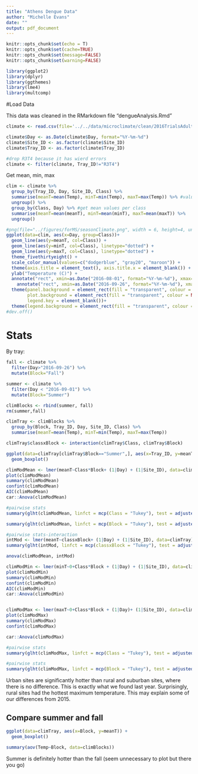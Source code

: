 ```yaml
---
title: "Athens Dengue Data"
author: "Michelle Evans"
date: ""
output: pdf_document
---
```


```r
knitr::opts_chunk$set(echo = T)
knitr::opts_chunk$set(cache=TRUE)
knitr::opts_chunk$set(message=FALSE)
knitr::opts_chunk$set(warning=FALSE)

library(ggplot2)
library(dplyr)
library(ggthemes)
library(lme4)
library(multcomp)
```

#Load Data

This data was cleaned in the RMarkdown file "dengueAnalysis.Rmd"

```r
climate <- read.csv(file='../../data/microclimate/clean/2016TrialsAdultCleaned.csv', stringsAsFactors = F)

climate$Day <- as.Date(climate$Day, format="%Y-%m-%d")
climate$Site_ID <- as.factor(climate$Site_ID)
climate$Tray_ID <- as.factor(climate$Tray_ID)

#drop R3T4 because it has wierd errors
climate <- filter(climate, Tray_ID!="R3T4")
```

Get mean, min, max
```r
clim <- climate %>%
  group_by(Tray_ID, Day, Site_ID, Class) %>%
  summarise(meanT=mean(Temp), minT=min(Temp), maxT=max(Temp)) %>% #values per tray
  ungroup() %>%
  group_by(Class, Day) %>% #get mean values per class
  summarise(meanT=mean(meanT), minT=mean(minT), maxT=mean(maxT)) %>%
  ungroup()

```


```r
#png(file="../figures/forMS/seasonClimate.png", width = 6, height=4, units="in", res=500, family="sans")
ggplot(data=clim, aes(x=Day, group=Class))+
  geom_line(aes(y=meanT, col=Class)) + 
  geom_line(aes(y=minT, col=Class), linetype="dotted") +
  geom_line(aes(y=maxT, col=Class), linetype="dotted") +
  theme_fivethirtyeight() +
  scale_color_manual(values=c("dodgerblue", "gray20", "maroon")) +
  theme(axis.title = element_text(), axis.title.x = element_blank()) +
  ylab("Temperature (C)") + 
  annotate("rect", xmin=as.Date("2016-08-01", format="%Y-%m-%d"), xmax=as.Date("2016-09-01", format="%Y-%m-%d"), ymin=-Inf, ymax=Inf, fill="forestgreen", alpha=0.1)+
    annotate("rect", xmin=as.Date("2016-09-26", format="%Y-%m-%d"), xmax=as.Date("2016-11-07", format="%Y-%m-%d"), ymin=-Inf, ymax=Inf, fill="darkorange", alpha=0.1)+
  theme(panel.background = element_rect(fill = "transparent", colour = NA), 
        plot.background = element_rect(fill = "transparent", colour = NA),
        legend.key = element_blank())+
  theme(legend.background = element_rect(fill = "transparent", colour = NA))
#dev.off()
```

# Stats

By tray:

```r
fall <- climate %>%
  filter(Day>"2016-09-26") %>%
  mutate(Block="Fall")

summer <- climate %>%
  filter(Day < "2016-09-01") %>%
  mutate(Block="Summer")

climBlocks <- rbind(summer, fall)
rm(summer,fall)

climTray <- climBlocks %>%
  group_by(Block, Tray_ID, Day, Site_ID, Class) %>%
  summarise(meanT=mean(Temp), minT=min(Temp), maxT=max(Temp))

climTray$classxBlock <- interaction(climTray$Class, climTray$Block)
```

```r
ggplot(data=climTray[climTray$Block=="Summer",], aes(x=Tray_ID, y=meanT))+
  geom_boxplot()
```

```r
climModMean <- lmer(meanT~Class*Block+ (1|Day) + (1|Site_ID), data=climTray)
plot(climModMean)
summary(climModMean)
confint(climModMean)
AIC(climModMean)
car::Anova(climModMean)

#pairwise stats
summary(glht(climModMean, linfct = mcp(Class = "Tukey"), test = adjusted("holm")))

summary(glht(climModMean, linfct = mcp(Block = "Tukey"), test = adjusted("holm")))

#pairwise stats-interaction
intMod <- lmer(meanT~classxBlock+ (1|Day) + (1|Site_ID), data=climTray)
summary(glht(intMod, linfct = mcp(classxBlock = "Tukey"), test = adjusted("holm")))

anova(climModMean, intMod)

climModMin <- lmer(minT~0+Class*Block + (1|Day) + (1|Site_ID), data=climTray)
plot(climModMin)
summary(climModMin)
confint(climModMin)
AIC(climModMin)
car::Anova(climModMin)


climModMax <- lmer(maxT~0+Class*Block + (1|Day)+ (1|Site_ID), data=climTray)
plot(climModMax)
summary(climModMax)
confint(climModMax)

car::Anova(climModMax)

#pairwise stats
summary(glht(climModMax, linfct = mcp(Class = "Tukey"), test = adjusted("holm")))

#pairwise stats
summary(glht(climModMax, linfct = mcp(Block = "Tukey"), test = adjusted("holm")))

```

Urban sites are significantly hotter than rural and suburban sites, where there is no difference. This is exactly what we found last year. Surprisingly, rural sites had the hottest maximum temperature. This may explain some of our differences from 2015.

## Compare summer and fall


```r
ggplot(data=climTray, aes(x=Block, y=meanT)) +
  geom_boxplot()

summary(aov(Temp~Block, data=climBlocks))
```

Summer is definitely hotter than the fall (seem unnecessary to plot but there you go)
